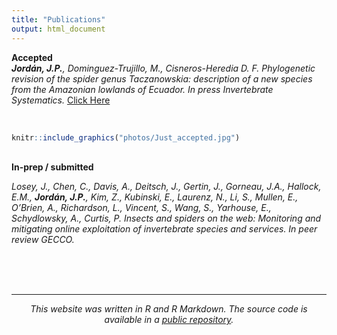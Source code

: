```yaml
---
title: "Publications"
output: html_document
---
```



**Accepted**
<br>
_**Jordán, J.P.**, Dominguez-Trujillo, M., Cisneros-Heredia D. F. Phylogenetic revision of the spider genus Taczanowskia: description of a new species from the Amazonian lowlands of Ecuador. In press Invertebrate Systematics._ [Click Here](https://www.publish.csiro.au/IS/justaccepted/IS20084)

<br>
```r
knitr::include_graphics("photos/Just_accepted.jpg") 
``` 

<br>
**In-prep / submitted**

_Losey, J., Chen, C., Davis, A., Deitsch, J., Gertin, J., Gorneau, J.A., Hallock, E.M., **Jordán, J.P.**, Kim, Z., Kubinski, E., Laurenz, N., Li, S., Mullen, E., O’Brien, A., Richardson, L., Vincent, S., Wang, S., Yarhouse, E., Schydlowsky, A., Curtis, P. Insects and spiders on the web: Monitoring and mitigating online exploitation of invertebrate species and services. In peer review GECCO._

<br>
<br>
<br>

***

<center> _This website was written in R and R Markdown. The source code is available in a [public repository](https://github.com/jpj73/jpj73.github.io)._ </center>